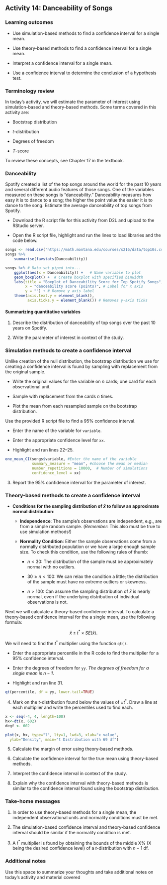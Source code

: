 ## Activity 14: Danceability of Songs

\setstretch{1}

### Learning outcomes

* Use simulation-based methods to find a confidence interval for a single mean.

* Use theory-based methods to find a confidence interval for a single mean.

* Interpret a confidence interval for a single mean.

* Use a confidence interval to determine the conclusion of a hypothesis test.

### Terminology review

In today's activity, we will estimate the parameter of interest using simulation-based and theory-based methods. Some terms covered in this activity are:

* Bootstrap distribution

* $t$-distribution

* Degrees of freedom

* $T$-score

To review these concepts, see Chapter 17 in the textbook.

### Danceability

Spotify created a list of the top songs around the world for the past 10 years and several different audio features of those songs.  One of the variables measured on these songs is "danceability."  Danceability measures how easy it is to dance to a song; the higher the point value the easier it is to dance to the song.  Estimate the average danceability of top songs from Spotify.

* Download the R script file for this activity from D2L and upload to the RStudio server.

* Open the R script file, highlight and run the lines to load libraries and the code below.

```r
songs <- read.csv("https://math.montana.edu/courses/s216/data/top10s.csv")
songs %>%
    summarise(favstats(Danceability))
```

```r
songs %>% # Data set piped into...
    ggplot(aes(x = Danceability)) +   # Name variable to plot
    geom_boxplot() +  # Create boxplot with specified binwidth
    labs(title = "Boxplot of Danceability Score for Top Spotify Songs", # Title for plot
         x = "danceability score (points)", # Label for x axis
         y = "") + # Remove y axis label
    theme(axis.text.y = element_blank(), 
          axis.ticks.y = element_blank()) # Removes y-axis ticks
```

#### Summarizing quantitative variables {-}

1. Describe the distribution of danceability of top songs over the past 10 years on Spotify.

\vspace{1in}

2. Write the parameter of interest in context of the study.

\vspace{1in}

### Simulation methods to create a confidence interval {-}

Unlike creation of the null distribution, the bootstrap distribution we use for creating a confidence interval is found by sampling with replacement from the original sample.

* Write the original values for the variable on $n$ cards; one card for each observational unit.

* Sample with replacement from the cards $n$ times.

* Plot the mean from each resampled sample on the bootstrap distribution.

Use the provided R script file to find a 95\% confidence interval.

* Enter the name of the variable for `variable`.

* Enter the appropriate confidence level for `xx`.

* Highlight and run lines 22--25.

```r
one_mean_CI(songs$variable, #Enter the name of the variable
            summary_measure = "mean", #choose the mean or median
            number_repetitions = 10000,  # Number of simulations
            confidence_level = xx)
```
3. Report the 95\% confidence interval for the parameter of interest.

\vspace{0.2in}


### Theory-based methods to create a confidence interval {-}

* **Conditions for the sampling distribution of $\bar{x}$ to follow an approximate normal distribution**:

    * **Independence**: The sample’s observations are independent, e.g., are from a simple random sample. (*Remember*: This also must be true to use simulation methods!)

     * **Normality Condition**: Either the sample observations come from a normally distributed population or we have a large enough sample size. To check this condition, use the following rules of thumb:
     
         - $n < 30$: The distribution of the sample must be approximately normal with no outliers.
         
         - $30 \ge n < 100$: We can relax the condition a little; the distribution of the sample must have no extreme outliers or skewness.
         
         - $n > 100$: Can assume the sampling distribution of $\bar{x}$ is nearly normal, even if the underlying distribution of individual observations is not.
         

Next we will calculate a theory-based confidence interval.  To calculate a theory-based confidence interval for the a single mean, use the following formula:

$$\bar{x}\pm t^* \times SE(\bar{x}).$$

\newpage

We will need to find the $t^*$ multiplier using the function `qt()`. 

* Enter the appropriate percentile in the R code to find the multiplier for a 95\% confidence interval.

* Enter the degrees of freedom for `yy`. *The degrees of freedom for a single mean is $n-1$*.

* Highlight and run line 31.

```r
qt(percentile, df = yy, lower.tail=TRUE)
```


4. Mark on the $t$-distribution found below the values of $\pm t^*$.  Draw a line at each multiplier and write the percentiles used to find each.
\vspace{1mm}

```r

x <- seq(-4, 4, length=100)
hx<-dt(x, 602)
degf <- 602

plot(x, hx, type="l", lty=1, lwd=3, xlab="x value",
  ylab="Density", main="t Distribution with 69 df")

```

5.  Calculate the margin of error using theory-based methods.

\vspace{0.6in}

6.  Calculate the confidence interval for the true mean using theory-based methods.

\vspace{0.6in}


7.  Interpret the confidence interval in context of the study.

\vspace{1in}

8. Explain why the confidence interval with theory-based methods is similar to the confidence interval found using the bootstrap distribution.

\vspace{1in}

 
### Take-home messages

1.  In order to use theory-based methods for a single mean, the independent observational units and normality conditions must be met.  

2.  The simulation-based confidence interval and theory-based confidence interval should be similar if the normality condition is met.  

3.  A $t^*$ multiplier is found by obtaining the bounds of the middle X% (X being the desired confidence level) of a $t$-distribution with $n - 1$ df.


### Additional notes

Use this space to summarize your thoughts and take additional notes on today's activity and material covered

\newpage
